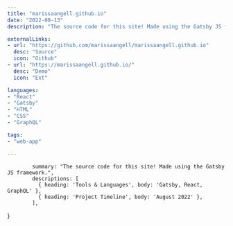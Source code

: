 ```yaml
---
title: "marissaangell.github.io"
date: "2022-08-13"
description: "The source code for this site! Made using the Gatsby JS framework."

externalLinks:
- url: "https://github.com/marissaangell/marissaangell.github.io"
  desc: "Source"
  icon: "Github"
- url: "https://marissaangell.github.io/"
  desc: "Demo"
  icon: "Ext"

languages:
- "React"
- "Gatsby"
- "HTML"
- "CSS"
- "GraphQL"

tags:
- "web-app"

---
```


            summary: "The source code for this site! Made using the Gatsby JS framework.",
            descriptions: [
              { heading: 'Tools & Languages', body: 'Gatsby, React, GraphQL' },
              { heading: 'Project Timeline', body: 'August 2022' },
            ],
}

<TwoColumn vars={vars} centerRightCol={true}>

</TwoColumn>


<div className="divider py-4" />


<div className="max-w-3xl mx-auto">
<LinkButtonRow 
  links={[
          {url: "https://github.com/marissaangell/marissaangell.github.io", text: "Source Code"},
        ]} 
/>
<ProseWrapper>


</ProseWrapper>
</div>